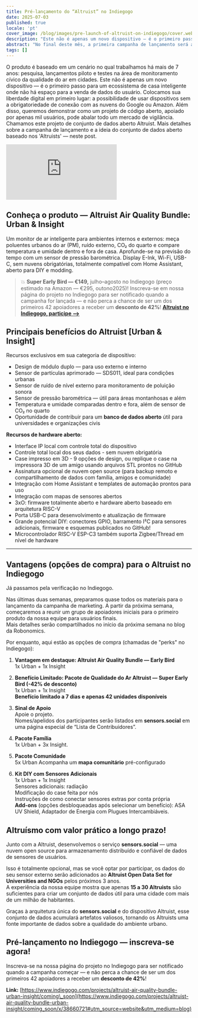 ```yaml
---
title: Pré-lançamento do “Altruist” no Indiegogo
date: 2025-07-03
published: true
locale: 'pt'
cover_image: /blog/images/pre-launch-of-altruist-on-indiegogo/cover.webp
description: "Este não é apenas um novo dispositivo — é o primeiro passo para um ecossistema de casa inteligente onde não há espaço para a venda de dados do usuário. Colocamos sua liberdade digital em primeiro lugar. Mais detalhes sobre a campanha de lançamento e a ideia do conjunto de dados aberto baseado nos 'Altruists' — neste post."
abstract: "No final deste mês, a primeira campanha de lançamento será ao vivo — o lançamento do nosso primeiro dispositivo no Indiegogo!"
tags: []
---
```


O produto é baseado em um cenário no qual trabalhamos há mais de 7 anos: pesquisa, lançamentos piloto e testes na área de monitoramento cívico da qualidade do ar em cidades. Este não é apenas um novo dispositivo — é o primeiro passo para um ecossistema de casa inteligente onde não há espaço para a venda de dados do usuário. Colocamos sua liberdade digital em primeiro lugar: a possibilidade de usar dispositivos sem a obrigatoriedade de conexão com as nuvens do Google ou Amazon. Além disso, queremos demonstrar como um projeto de código aberto, apoiado por apenas mil usuários, pode abalar todo um mercado de vigilância. Chamamos este projeto de conjunto de dados aberto Altruist. Mais detalhes sobre a campanha de lançamento e a ideia do conjunto de dados aberto baseado nos 'Altruists' — neste post.

<iframe class="youtubeframe" src="https://www.youtube.com/embed/f2A-KR7h-do?si=2Sfl8Kpl_WGLS-yb" frameborder="0" allow="accelerometer; autoplay; clipboard-write; encrypted-media; gyroscope; picture-in-picture; web-share" referrerpolicy="strict-origin-when-cross-origin" allowfullscreen></iframe>

## Conheça o produto — Altruist Air Quality Bundle: Urban & Insight

Um monitor de ar inteligente para ambientes internos e externos: meça poluentes urbanos do ar (PM), ruído externo, CO₂ do quarto e compare temperatura e umidade dentro e fora de casa. Aprofunde-se na previsão do tempo com um sensor de pressão barométrica. Display E-Ink, Wi-Fi, USB-C, sem nuvens obrigatórias, totalmente compatível com Home Assistant, aberto para DIY e modding.

>💥 **Super Early Bird — €149,** julho–agosto no Indiegogo (preço estimado na Amazon — €295, outono2025)! Inscreva-se em nossa página do projeto no Indiegogo para ser notificado quando a campanha for lançada — e não perca a chance de ser um dos primeiros 42 apoiadores a receber um **desconto de 42%**!
**[Altruist no Indiegogo, participe -->](https://www.indiegogo.com/projects/altruist-air-quality-bundle-urban-insight/coming_soon/x/38660721#utm_source=website&utm_medium=blog)**

## Principais benefícios do Altruist [Urban & Insight]

Recursos exclusivos em sua categoria de dispositivo:   
- Design de módulo duplo — para uso externo e interno   
- Sensor de partículas aprimorado — SDS011, ideal para condições urbanas   
- Sensor de ruído de nível externo para monitoramento de poluição sonora   
- Sensor de pressão barométrica — útil para áreas montanhosas e além   
- Temperatura e umidade comparadas dentro e fora, além de sensor de CO₂ no quarto   
- Oportunidade de contribuir para um **banco de dados aberto** útil para universidades e organizações civis   
   
**Recursos de hardware aberto:**

- Interface IP local com controle total do dispositivo   
- Controle total local dos seus dados - sem nuvem obrigatória   
- Case impresso em 3D - 9 opções de design, ou replique o case na impressora 3D de um amigo usando arquivos STL prontos no GitHub   
- Assinatura opcional de nuvem open source (para backup remoto e compartilhamento de dados com família, amigos e comunidade)   
- Integração com Home Assistant e templates de automação prontos para uso   
- Integração com mapas de sensores abertos   
- 3xO: firmware totalmente aberto e hardware aberto baseado em arquitetura RISC-V   
- Porta USB-C para desenvolvimento e atualização de firmware   
- Grande potencial DIY: conectores GPIO, barramento I²C para sensores adicionais, firmware e esquemas publicados no GitHub!   
- Microcontrolador RISC-V ESP-C3 também suporta Zigbee/Thread em nível de hardware   
 --- 
   
## Vantagens (opções de compra) para o Altruist no Indiegogo

Já passamos pela verificação no Indiegogo.

Nas últimas duas semanas, preparamos quase todos os materiais para o lançamento da campanha de marketing. A partir da próxima semana, começaremos a reunir um grupo de apoiadores iniciais para o primeiro produto da nossa equipe para usuários finais.   
Mais detalhes serão compartilhados no início da próxima semana no blog da Robonomics.

Por enquanto, aqui estão as opções de compra (chamadas de "perks" no Indiegogo):

1) **Vantagem em destaque: Altruist Air Quality Bundle — Early Bird**   
1x Urban + 1x Insight

2) **Benefício Limitado: Pacote de Qualidade do Ar Altruist — Super Early Bird (-42% de desconto)**   
1x Urban + 1x Insight   
**Benefício limitado a 7 dias e apenas 42 unidades disponíveis**

3) **Sinal de Apoio**   
Apoie o projeto.   
Nomes/apelidos dos participantes serão listados em **sensors.social** em uma página especial de “Lista de Contribuidores”.

4) **Pacote Família**   
1x Urban + 3x Insight.

5) **Pacote Comunidade**   
5x Urban
Acompanha um **mapa comunitário** pré-configurado

6) **Kit DIY com Sensores Adicionais**   
1x Urban + 1x Insight   
Sensores adicionais: radiação   
Modificação do case feita por nós   
Instruções de como conectar sensores extras por conta própria   
**Add-ons** (opções desbloqueadas após selecionar um benefício): ASA UV Shield, Adaptador de Energia com Plugues Intercambiáveis.  

   
## Altruísmo com valor prático a longo prazo!

Junto com a Altruist, desenvolvemos o serviço **sensors.social** — uma nuvem open source para armazenamento distribuído e confiável de dados de sensores de usuários.

Isso é totalmente opcional, mas se você optar por participar, os dados do seu sensor externo serão adicionados ao **Altruist Open Data Set for Universities and NGOs** pelos próximos 3 anos.   
A experiência da nossa equipe mostra que apenas **15 a 30 Altruists** são suficientes para criar um conjunto de dados útil para uma cidade com mais de um milhão de habitantes.

Graças à arquitetura única do **sensors.social** e do dispositivo Altruist, esse conjunto de dados acumulará artefatos valiosos, tornando os Altruists uma fonte importante de dados sobre a qualidade do ambiente urbano.

## Pré-lançamento no Indiegogo — inscreva-se agora!

Inscreva-se na nossa página do projeto no Indiegogo para ser notificado quando a campanha começar — e não perca a chance de ser um dos primeiros 42 apoiadores a receber um **desconto de 42%**!

**Link:** [https://www.indiegogo.com/projects/altruist-air-quality-bundle-urban-insight/coming\_soon](https://www.indiegogo.com/projects/altruist-air-quality-bundle-urban-insight/coming_soon/x/38660721#utm_source=website&utm_medium=blog)   
